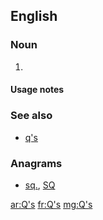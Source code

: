 ==English==

===Noun===
{{head|en|noun plural form}}

# {{plural of|Q|lang=en}}

====Usage notes====
{{U:en:plurals of letters}}

===See also===
* [[q's]]

===Anagrams===
* [[sq.#English|sq.]], [[SQ#English|SQ]]

[[ar:Q's]]
[[fr:Q's]]
[[mg:Q's]]